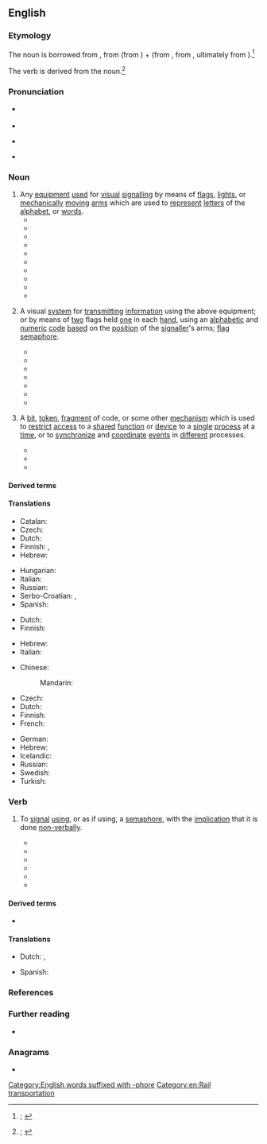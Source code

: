 {{also|Semaphore|sémaphore}}
==English==
{{was wotd|2020|February|22}}

===Etymology===
{{multiple images
|direction = vertical
|image1 = Wsh signals.jpg
|caption1 = Semaphore [[signal#Noun|signals]] ''(sense 1)'' at {{w|Worcester Shrub Hill railway station}}
|image2 = Semaphore alphabet (Signalling, 1918).jpg
|caption2 = The [[flag semaphore]] ''(sense 2)'' signalling alphabet
}}

{{PIE root|en|dʰyeh₂|bʰer}}
The noun is borrowed from {{bor|en|fr|sémaphore}}, from {{der|en|grc|σῆμα|t=mark, sign, token}} (from {{der|en|ine-pro|*dʰyeh₂-|t=to notice}}) + {{der|en|fr|-phore}} (from {{der|en|grc|-φορος|pos=''suffix indicating a bearer or carrier''}}, from {{m|grc|φέρω|t=to bear, carry}}, ultimately from {{der|en|ine-pro|*bʰer-|t=to bear, carry}}).<ref>{{R:OED Online|pos=n|id=175547|date=March 2014|nodot=yes}}; {{R:Lexico|pos=n}}</ref>

The verb is derived from the noun.<ref>{{R:OED Online|pos=v|id=327983|date=March 2014|nodot=yes}}; {{R:Lexico|pos=v}}</ref>

===Pronunciation===
* {{a|RP}} {{IPA|en|/ˈsɛməfɔː/}}
* {{audio|en|En-uk-semaphore.oga|Audio (RP)}}
* {{a|GA}} {{IPA|en|/ˈsɛməˌfɔɹ/}}
* {{hyphenation|en|se|ma|phore}}

===Noun===
{{en-noun|~}}

# Any [[equipment]] [[use#Verb|used]] for [[visual#Adjective|visual]] [[signalling#Noun|signalling]] by means of [[flag#Noun|flags]], [[light#Noun|lights]], or [[mechanically]] [[moving#Adjective|moving]] [[arm#Noun|arms]] which are used to [[represent]] [[letter#Noun|letters]] of the [[alphabet]], or [[word#Noun|words]].
#* {{quote-journal|en|title=Art. II.—''Thesaurus Græcæ Linguæ ab H. Stephano'' [Henry Stephens] ''constructus. Editio nova, auctior et emendatior.'' Vol. I. Partes I–IV. Londini, in ædibus Valpianis, 1815–1818. [book review]|editor={{w|William Gifford}}|magazine=[[w:Quarterly Review|The Quarterly Review]]|location=London|publisher=[[w:John Murray (publisher)|John Murray]],{{nb...|Albemarle Street}}|month=January|year=1820|volume=XXII|issue=XLIV|page=342|pageurl=https://books.google.com/books?id=c0DLdAkutkIC&pg=PA342|oclc=1009026207|passage=We must here take the liberty of expostulating with Sir [[w:Home Riggs Popham|Home [Riggs] Popham]] and the first Lord of the Admiralty, for having given to the telegraphic machine, invented by that gallant officer, the barbarous name of '''''Semaphore''''', instead of ''Sematophore'' or ''Semophore''—either of them ugly enough.|brackets=on}}
#* {{quote-journal|en|title=[Papers in Mechanics.] No. V. Improved Semaphore.|journal=[[w:Royal Society of Arts|Transactions of the Society, Instituted at London, for the Encouragement of Arts, Manufactures, and Commerce;{{nb...|with the Premiums in Offered in the Year 1821.}}]]|location=London|publisher=Sold by the housekeeper, at the Society’s House,{{nb...|in the Adelphi; and by all booksellers}}; printed by [[w:Thomas Curson Hansard|T[homas] C[urson] Hansard]],{{nb...|Peterborough-court, Fleet-street, London.}}|year=1821|volume=XXXIX|page=104|pageurl=https://books.google.com.sg/books?id=NtI-AQAAMAAJ&pg=RA2-PA104|oclc=1015453113|passage=The large {{smallcaps|Silver Medal}} of the Society was this Session voted to [[w:Nicholas Harris Nicolas|{{smallcaps|Nic[h]olas Harris Nicolas}}]], Esq. of the Inner Temple, for an Improvement on the {{smallcaps|Vertical '''Semaphore'''}}, and for his method of adapting a shifting Key to Telegraphic Communications, for the purpose of insuring their Secrecy. A Model of Mr. N's '''Semaphore''' has been placed in the Repository of the Society.}}
#* {{quote-journal|en|author=W. Thomas|title=[General Correspondence.] Night Signals.|journal=The United Service Journal, and Naval and Military Magazine|location=London|publisher={{w|Henry Colburn}} and [[w:Richard Bentley (publisher)|Richard Bentley]],{{nb...|New Burlington Street.}}|date=8 October 1831|volume_plain=part III|issue=35|page=392|pageurl=https://books.google.com/books?id=Zje9mrpngKAC&pg=PA392|oclc=933313799|passage=That the systems of telegraph and '''semaphore''' now in use are in a great measure use-''less'' by night, and totally so in a fog, cannot be doubted; and that a mode, both rapid and secret, would could be put into practice at small expense, in fact little more than the first cost, would be of essential utility to the Government of the country adopting it,  is equally true.}}
#* {{RQ:Clarke His Natural Life|volume=III|chapter=Running the Gauntlet|page=27|passage=The arms of the '''semaphore''' at the settlement were, in fact, gesticulating with comical vehemence.}}
#* {{quote-book|en|author=Albert J[ames] Myer|authorlink=Albert J. Myer|chapter=Semaphores|title=A Manual of Signals for the Use of Signal Officers in the Field,{{nb...|and for Military and Naval Students, Military Schools, etc.}}|location=Washington, D.C.|publisher=[[w:United States Government Publishing Office|Government Printing Office]]|year=1879|pages=193–194|pageurl=https://books.google.com/books?id=t11CAAAAYAAJ&pg=PA194|oclc=652297|passage=When, on long lines of stations, towers or other structures are used, it may be necessary, for greater speed, to sometimes employ '''semaphores''' for aerial telegraphy. [...] '''Semaphores''' consist of a post with arms. The arms starting with about three feet in length, to be increased one foot for every mile. These arms are made movable by ropes passing over wheels or pulleys, and moved by a crank below.}}
#* {{RQ:Kipling Land & Sea Tales|chapter=An Unqualified Pilot|page=68|passage=And so they went down, Jim steering by his father, turn for turn, over the Mayapur Bar, with the '''semaphores''' on each bank duly signalling the depth of water, [...]}}
#* {{quote-journal|en|title=The Wright Telegraph Railroad Signal|magazine=The Iron Age|location=New York, N.Y.|publisher=David Williams Company{{nb...|14–16 Park Place.}}|date=19 July 1906|volume=LXXVIII|page=139|pageurl=https://books.google.com/books?id=ldkcAQAAMAAJ&pg=PA139|column=2|oclc=8530952|passage=It is essentially an emergency device, primarily for use on single track railroads, and is intended to place the control of '''semaphores''' at the several stations under the control of the dispatcher. By means of this signal the dispatcher may throw a '''semaphore''' to "stop position" at any desired point, regardless of the condition of the operator's instrument at that station, that is whether or not the key of his instrument on the dispatcher's wire is open.}}
#* {{quote-book|en|author=F[rits] van der Gragt|title=Europe's Greatest Tramway Network: Tramways in the Rhein–Ruhr Area of Germany|series=Uitgaven van de Nederlandsche Vereeniging van Belangstellenden in het Spoor- en Tramwegwezen [Publications by the Dutch Association of People Interested in the Rail- and Tramway System]|seriesvolume=4|location=Leiden|publisher=[[w:Brill Publishers|E[vert] J[an] Brill]]|year=1968|page=128|pageurl=https://books.google.com/books?id=Nh8VAAAAIAAJ&pg=RA1-PA128|oclc=831362291|passage=Travelling by the rural tramway was quite an experience; the small car would bounce about on the bad track like a ship in a rough sea; at some places, there would even be genuine railway '''semaphore''' signals controlling the trams.}}
#* {{quote-book|en|author=Sten Thore|chapter=Messages, Images, and Robots|title=The Diversity, Complexity, and Evolution of High Tech Capitalism|location=Boston, Mass.; Dordrecht|publisher=[[w:Springer Science+Business Media|Kluwer Academic Publishers]]|year=1995|page=27|pageurl=https://books.google.com/books?id=Ng7dig5-rYwC&pg=PA27|isbn=978-0-7923-9639-0|passage=Innovations in the communications industry often means that existing media become obsolete. There are no '''semaphores''' any longer. ('''Semaphores''' were used by the French revolutionary armies in the late 1790's to relay information to Paris about their victories in the Savoy.)}}
#* {{quote-book|en|author=Terry Pratchett|authorlink=Terry Pratchett|title={{w|Going Postal}}|series=[[w:Discworld|A Discworld Novel]]|seriesvolume=33|location=London|publisher=[[w:Doubleday (publisher)|Doubleday]]|date=25 September 2004|isbn=978-0-385-60342-3|location2=London|publisher2=Corgi Books, {{w|Transworld Publishers}}|year2=2005 (2014 printing)|pages2=149–150|pageurl2=https://books.google.com/books?id=fEZ0Y-U5jC8C&pg=PA150|isbn2=978-0-552-16768-0|passage=He had got used to the clacks towers now. Sometimes it seemed as though every roof sprouted one. Most were the new shutter boxes installed by the Grand Trunk Company, but old-fashioned arm '''semaphores''' and even signal flags were still well in evidence.}}
# {{lb|en|also|figuratively}} A visual [[system]] for [[transmit]]ting [[information]] using the above equipment; or {{lb|en|by extension}} by means of [[two]] flags held [[one]] in each [[hand#Noun|hand]], using an [[alphabetic]] and [[numeric]] [[code#Noun|code]] [[base#Verb|based]] on the [[position#Noun|position]] of the [[signaller]]'s arms; [[flag semaphore]].
#* {{quote-journal|en|author=Charles Blackburn|title=XXXV. A Method of Determining the Number of Signals which Can be Made by the Modern Telegraphs.|editors={{w|David Brewster}}, [[w:Richard Taylor (editor)|Richard Taylor]], and [[w:Richard Phillips (chemist)|Richard Phillips]]|journal=[[w:Philosophical Magazine|The London and Edinburgh Philosophical Magazine and Journal of Science]]|location=London|publisher=Printed by Richard Taylor,{{nb...|Red Lion Court, Fleet Street}}, printer to the {{w|University of London}}; sold by [[w:Longmans|Longman, Rees, Orme, Brown, Green, and Longman]]; [''et al.'']|month=October|year=1834|volume=V (Third Series)|issue=28|page=241|pageurl=https://books.google.com/books?id=SpMOAAAAIAAJ&pg=PA241|oclc=230538090|passage=Its [the article's] object is to furnish a rule for determining the number of distinct signals which can be made by any '''semaphore''', whatever be the number of arms or indicators, of whatever be the number of positions of each arm. In the Cyclopædia of Rees, the number of signals which the '''semaphores''' of the line of communication between Paris and Landau were capable of making, is stated to be 823,543, which is no less than 1,274,608 fewer than the real number, an error not arising from the press, but from the principle of computation.}}
#* {{RQ:Doyle Memories and Adventures|chapter=Sidelights on Sherlock Holmes|page=110|passage=Buried treasures are naturally among the problems which have come to Mr. [[w:Sherlock Holmes|[Sherlock] Holmes]]. One genuine case was accompanied by a diagram here reproduced. [...] Each [[Indiaman]] in those days had its own '''semaphore''' code, and it is conjectured that the three marks upon the left are signals from a three-armed '''semaphore'''.}}
#* {{quote-book|en|author=Erinn Banting|title=Inventing the Telephone|series=Breakthrough Inventions|location=New York, N.Y.; Toronto, Ont.|publisher=Crabtree Publishing Company|year=2006|page=5|pageurl=https://books.google.com/books?id=nt3aurcvJkgC&pg=PT6|column=2|isbn=978-0-7787-2815-3|passage=A system of communication called '''semaphore''' uses flags or flashing lights to send messages over distances. [...] Code flags are less common today but are sometimes used by ships that have lost radio contact.}}
#* {{quote-book|en|author=Katherine Vaz|authorlink=Katherine Vaz|chapter=Lisbon Story|title=Our Lady of the Artichokes: And Other Portuguese-American Stories|location=Lincoln, Neb.; London|publisher={{w|University of Nebraska Press}}|year=2008|page=115|pageurl=https://books.google.com/books?id=5yHn7AgJmo8C&pg=PA115|isbn=978-0-8032-1790-4|passage=As always in Lisbon, my heart throbbed '''semaphores''' to call Tónio. }}
#* {{quote-book|en|author=Gene Weingarten|authorlink=Gene Weingarten|chapter=Remembering Harry|title=Old Dogs are the Best Dogs|location=New York, N.Y.|publisher={{w|Simon & Schuster}}|year=2008|page=4|pageurl=https://books.google.com/books?id=GOUMoGLf9tYC&pg=PA4|isbn=978-1-4165-6596-3|passage=Consider the wagging tail, the most basic '''semaphore''' in dog/human communication.}}
#* {{quote-book|en|author=Jonathan Balcombe|chapter=Communicating|title=Second Nature: The Inner Lives of Animals|location=New York, N.Y.|publisher=[[w:St. Martin's Press|St. Martin’s Press]]|year=2010|section=part II (Coexistence)|page=84|pageurl=https://books.google.com/books?id=PDB7THvmwdoC&pg=PA84|isbn=978-0-230-61362-1|passage='''Semaphore'''—a system of communicating over long distances by holding the arms or two flags in certain positions—is not a very efficient mode of communication for us. But for the Panamanian golden frog, '''semaphore''' is just the ticket. These frogs live near waterfalls, where the constant din renders vocal communication useless. [...] When they want to get someone else's attention, they flash pale patches of skin on their limbs or the webs between their toes.}}
#* {{quote-book|en|author=Bernard F. Dick|chapter=Worlds Elsewhere|title=The President’s Ladies: {{w|Jane Wyman}} and [[w:Nancy Reagan|Nancy Davis]]|location=Jackson, Miss.|publisher={{w|University Press of Mississippi}}|year=2014|page=215|pageurl=https://books.google.com/books?id=R_gaBwAAQBAJ&pg=PA215|isbn=978-1-61703-980-5|passage=For a half-hour episode, "The Long Shadow" was unusually complex, a web spun out of deception and equivocation that untangles when [[w:Ronald Reagan|[Ronald] Reagan]], transmitting his customized '''semaphores''' of concern (ridged brow, pursed lips, pained eyes), divulges the truth: [...]}}
# {{lb|en|computing}} A [[bit#Noun|bit]], [[token]], [[fragment#Noun|fragment]] of code, or some other [[mechanism]] which is used to [[restrict]] [[access#Noun|access]] to a [[shared#Adjective|shared]] [[function#Noun|function]] or [[device]] to a [[single#Adjective|single]] [[process#Noun|process]] at a [[time#Noun|time]], or to [[synchronize]] and [[coordinate#Verb|coordinate]] [[event]]s in [[different]] processes.
#: {{ux|en|The thread increments the '''semaphore''' to prevent other threads from entering the [[critical section]] at the same time.}}
#* {{quote-book|en|author=P. Theodoropoulos|author2=G. Manis|author3=P. Tsanakas|author4=G. Papakonstantinou|chapter=Extending Synchronization PVM Mechanisms|editors=Arndt Bode, {{w|Jack Dongarra}}, Thomas Ludwig, and Vaidy Sunderam|title=Parallel Virtual Machine&nbsp;– EuroPVM ’96: Third European PVM Conference, Munich, Germany, October 7–9, 1996: Proceedings|series={{w|Lecture Notes in Computer Science}}|seriesvolume=1156|location=Berlin; Heidelberg|publisher=[[w:Springer Science+Business Media|Springer-Verlag]]|year=1996|page=315|pageurl=https://books.google.com/books?id=Zz42_Iw3nU4C&pg=PA315|isbn=978-3-540-61779-2|issn=0302-9743|passage=Several synchronization techniques have been proposed and many of them have been adopted by parallel and distributed operating systems or parallel programming platforms. [...] '''Semaphores''' represent another synchronization technique that is mainly used by traditional stand-alone operating systems.}}
#* {{quote-book|en|author=David Sklar|author2=Adam Trachtenberg|chapter=Variables|editor=Paula Ferguson|title=PHP Cookbook|location=Sebastopol, Calif.|publisher=[[w:O'Reilly Media|O’Reilly & Associates]]|year=2003|section=section 5.6 (Sharing Variables across Processes)|page=124|pageurl=https://books.google.com/books?id=iUfIqyAbIU4C&pg=PA124|isbn=978-1-56592-681-3|passage=A '''semaphore''' makes sure that the different processes don't step on each other's toes when they access the shared memory segment. Before a process can use the segment, it needs to get control of the '''semaphore'''. When it's done with the segment, it releases the '''semaphore''' for another process to grab.}}
#* {{quote-book|en|author=Timothy Mangan|chapter=L1/L2/L3 Memory Cache|title=Windows System Performance through Caching: 15 Ways Caching Improves System Performance|series=Inside the OS Series|location=Canton, Mass.|publisher=TMurgent Technologies|year=2012|page=22|pageurl=https://books.google.com/books?id=IrnXAwAAQBAJ&pg=PA22|isbn=978-1-105-87251-8|passage=It is up to the programmer to ensure that if one thread updates multiple dependent memory locations (for example, writing a string, or updating a table) that another thread might read, some protection is put in place to ensure that the two threads don't update and read at the same time. [...] Several techniques are used by programmers to prevent this, including locks, '''semaphores''', and mutexes.}}

====Derived terms====
{{col3|en
|flag semaphore
|semaphore plant
|semaphore signal
|[[semaphoretic]] {{qualifier|obsolete}}
|semaphoretical
|semaphoric
|semaphorin
|semaphorist
}}

====Translations====
{{trans-top|equipment used for visual signalling}}
{{trans-mid}}
{{trans-bottom}}

{{trans-top|visual system for transmitting information}}
* Catalan: {{t+|ca|semàfor|m}}
* Czech: {{t+|cs|semafor|m}}
* Dutch: {{t+|nl|semafoor|m}}
* Finnish: {{t|fi|opastin}}, {{t|fi|opastinjärjestelmä}}
* Hebrew: {{t+|he|סמפור|m|tr=semafor}}
{{trans-mid}}
* Hungarian: {{t+|hu|szemafor}}
* Italian: {{t+|it|semaforo}}
* Russian: {{t+|ru|семафо́р|m}}
* Serbo-Croatian: {{t|sh|се̏мафо̄р|m|sc=Cyrl}}, {{t+|sh|sȅmafōr|m}}
* Spanish: {{t+|es|semáforo}}
{{trans-bottom}}

{{trans-top|visual system for transmitting information using flags}}
* Dutch: {{t+|nl|semafoor|m}}
* Finnish: {{t|fi|lippuviittoilu}}
{{trans-mid}}
* Hebrew: {{t+|he|סמפור|m|tr=semafor}}
* Italian: {{t|it|semaforo marittimo|m}}
{{trans-bottom}}

{{trans-top|mechanism used to restrict access to a shared function or device to a single process at a time}}
* Chinese:
*: Mandarin: {{t-needed|cmn}}
* Czech: {{t+|cs|semafor|m}}
* Dutch: {{t+|nl|semafoor|m}}
* Finnish: {{t+|fi|semafori}}
* French: {{t+|fr|sémaphore|m}}
{{trans-mid}}
* German: {{t|de|Semaphor|m}}
* Hebrew: {{t+|he|סמפור|m|tr=semafor}}
* Icelandic: {{t|is|veif|f}}
* Russian: {{t-needed|ru}}
* Swedish: {{t+|sv|semafor|c}}
* Turkish: {{t+|tr|semafor}}
{{trans-bottom}}

===Verb===
{{en-verb|semaphor}}

# {{lb|en|ambitransitive|also|figuratively}} To [[signal#Verb|signal]] [[use#Verb|using]], or as if using, a [[#Noun|semaphore]], with the [[implication]] that it is done [[nonverbally|non-verbally]].
#* {{quote-book|en|author=United States Hydrographic Office|authorlink=United States Hydrographic Office|chapter=Distant Signals|title={{w|International Code of Signals}}|edition=American|location=Washington, D.C.|publisher=[[w:United States Government Publishing Office|Government Printing Office]]|year=1907|section=part III|page=539|pageurl=https://books.google.com/books?id=AfwsAAAAYAAJ&pg=PA539|oclc=1022830887|passage=The person intending to '''Semaphore''' will make the International Code Signal VOX (I am going to '''Semaphore''' to you), and set his Semaphore at the alphabetical sign [...] with the Indicator out, and wait until the person to whom the Semaphore signal is to be made hoists his answering pennant {{smallcaps|close up}}. [...] The British method of '''Semaphoring''' by flags held in the hand which is shown in plate VIII is exactly the same as the British Movable Semaphore system, which has just been explained, the positions of the apparatus which denote the letters, numbers, and special signs being, it will be seen, identical in each case, and the only difference being in the apparatus employed.}}
#* {{RQ:London Hearts of Three|chapter=X|page=137|passage=These gunny-sack chaps are not animals or savages. Look, Henry! They are '''semaphoring'''! See that tree there, and that big one across the cañon. Watch the branches wave.}}
#* {{quote-book|en|author=Peter Hopkirk|authorlink=Peter Hopkirk|chapter=The Climactic Years|title=[[w:The Great Game (Peter Hopkirk book)|The Great Game: On Secret Service in High Asia]]|location=London|publisher=[[w:John Murray (publisher)|John Murray]]|year=1990|isbn=978-0-7195-4727-0|location2=Oxford, Oxfordshire|publisher2={{w|Oxford University Press}}|year2=2001|page2=478|pageurl2=https://books.google.com/books?id=1_41VGoCYU8C&pg=PA478|isbn2=978-0-19-280232-3|passage=Minutes later, unseen by the defenders, he '''semaphored''' back across the valley that he was going to make a fresh attempt.}}
#* {{quote-book|en|author=Elizabeth Elwood|chapter=Gilda Died for Love|title=A Black Tie Affair: And Other Mystery Stories|location=Lincoln, Neb.|publisher={{w|iUniverse}}|year=2008|page=113|pageurl=https://books.google.com/books?id=ymrSBAAAQBAJ&pg=PA113|isbn=978-0-595-71233-5|passage=Near the concession stand on the east side of the park, she saw two familiar figures sitting on a bench in the shade of a large oak. Her father hailed her, wildly '''semaphoring''' with his hot dog.}}
#* {{quote-book|en|author=Heather Menzies Jones|chapter=25|title=NanoMan|location=[Morrisville, N.C.]|publisher={{w|Lulu.com}}|year=2011|page=133|pageurl=https://books.google.com/books?id=XaiJAwAAQBAJ&pg=PA133|isbn=978-1-105-38755-5|passage=He can't hear what they're saying, but Jake is making angry movements with his hands and his taut posture '''semaphores''', even to Daniel, his distinct displeasure.}}
#* {{quote-journal|en|author=Ta-Nehisi Coates|authorlink=Ta-Nehisi Coates|title=Fear of a Black President|archiveurl=https://web.archive.org/web/20200103161728/https://www.theatlantic.com/magazine/archive/2012/09/fear-of-a-black-president/309064/|archivedate=3 January 2020|editor=[[w:James Bennet (journalist)|James Bennet]]|magazine={{w|The Atlantic}}|location=Washington, D.C.|publisher=The Atlantic Monthly Group|month=September|year=2012|issn=1072-7825|oclc=936540106|passage=[[w:Barack Obama|[Barack] Obama]] doesn't merely evince blackness; he uses his blackness to signal and court African Americans, '''semaphoring''' in a cultural dialect of our creation—crooning {{w|Al Green}} at the Apollo, name-checking [[w:Jeezy|Young Jeezy]], regularly appearing on the cover of black magazines, weighing the merits of {{w|Jay-Z}} versus {{w|Kanye West}}, being photo­graphed in the White House with a little black boy touching his hair.}}

====Derived terms====
* {{l|en|semaphoring|pos=adjective}}

====Translations====
{{trans-top|to signal using, or as if using, a semaphore}}
* Dutch: {{t+|nl|signaleren}}, {{t+|nl|seinen}}
{{trans-mid}}
* Spanish: {{t+|es|semáforo|m}}
{{trans-bottom}}

===References===
<references />

===Further reading===
* {{pedia}}

===Anagrams===
* {{anagrams|en|a=aeehmoprs|mesohepar}}

[[Category:English words suffixed with -phore]]
[[Category:en:Rail transportation]]